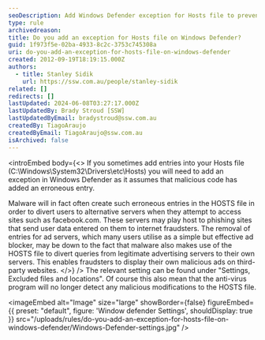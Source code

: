 ```yaml
---
seoDescription: Add Windows Defender exception for Hosts file to prevent anti-virus software from detecting legitimate modifications.
type: rule
archivedreason:
title: Do you add an exception for Hosts file on Windows Defender?
guid: 1f973f5e-02ba-4933-8c2c-3753c745308a
uri: do-you-add-an-exception-for-hosts-file-on-windows-defender
created: 2012-09-19T18:19:15.000Z
authors:
  - title: Stanley Sidik
    url: https://ssw.com.au/people/stanley-sidik
related: []
redirects: []
lastUpdated: 2024-06-08T03:27:17.000Z
lastUpdatedBy: Brady Stroud [SSW]
lastUpdatedByEmail: bradystroud@ssw.com.au
createdBy: TiagoAraujo
createdByEmail: TiagoAraujo@ssw.com.au
isArchived: false
---
```


<introEmbed
  body={<>
If you sometimes add entries into your Hosts file (C:\Windows\System32\Drivers\etc\Hosts) you will need to add an exception in Windows Defender as it assumes that malicious code has added an erroneous entry.

Malware will in fact often create such erroneous entries in the HOSTS file in order to divert users to alternative servers when they attempt to access sites such as facebook.com. These servers may play host to phishing sites that send user data entered on them to internet fraudsters. The removal of entries for ad servers, which many users utilise as a simple but effective ad blocker, may be down to the fact that malware also makes use of the HOSTS file to divert queries from legitimate advertising servers to their own servers. This enables fraudsters to display their own malicious ads on third-party websites.
  </>}
/>
The relevant setting can be found under "Settings, Excluded files and locations". Of course this also mean that the anti-virus program will no longer detect any malicious modifications to the HOSTS file.


<imageEmbed
  alt="Image"
  size="large"
  showBorder={false}
  figureEmbed={{
    preset: "default",
    figure: 'Window defender Settings',
    shouldDisplay: true
  }}
  src="/uploads/rules/do-you-add-an-exception-for-hosts-file-on-windows-defender/Windows-Defender-settings.jpg"
/>
